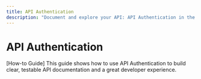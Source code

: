 ```yaml
---
title: API Authentication
description: "Document and explore your API: API Authentication in the API docs and playground."
---
```


# API Authentication

[How-to Guide] This guide shows how to use API Authentication to build clear, testable API documentation and a great developer experience.
